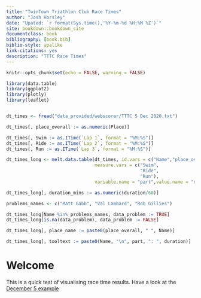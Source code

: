 ```yaml
--- 
title: "TwinTown Triathlon Club Race Times"
author: "Josh Horsley"
date: "Upated: `r format(Sys.time(),'%Y-%m-%d %H:%M %Z')`"
site: bookdown::bookdown_site
documentclass: book
bibliography: [book.bib]
biblio-style: apalike
link-citations: yes
description: "TTTC Race Times"
---
```



```r

knitr::opts_chunk$set(echo = FALSE, warning = FALSE)

library(data.table)
library(ggplot2)
library(plotly)
library(leaflet)


dt_times <- fread("data_provided/webscorer/TTTC 5 Dec 2020.txt")

dt_times[, place_overall := as.numeric(Place)]

dt_times[, Swim := as.ITime(`Lap 1`, format = "%M:%S")]
dt_times[, Ride := as.ITime(`Lap 2`, format = "%M:%S")]
dt_times[, Run := as.ITime(`Lap 3`, format = "%M:%S")]

dt_times_long <- melt.data.table(dt_times, id.vars = c("Name","place_overall"),
                                 measure.vars = c("Swim",
                                                  "Ride",
                                                  "Run"),
                                 variable.name = "part",value.name = "duration")

dt_times_long[, duration_mins := as.numeric(duration/60)]

problems_names <- c("Matt Gabb", "Val Lambard", "Rob Gillies")

dt_times_long[Name %in% problems_names, data_problem := TRUE]
dt_times_long[is.na(data_problem), data_problem := FALSE]

dt_times_long[, place_name := paste0(place_overall, " ", Name)]

dt_times_long[, tooltext := paste0(Name, "\n", part, ": ", duration)]

```


# Welcome

This is a quick test of visualising race time results. Have a look at the [December 5 example](#r-2020-12-05)

